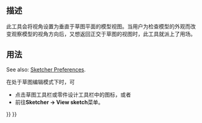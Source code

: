 <languages/>

{{Docnav/zh-cn
|[[Sketcher_LeaveSketch/zh-cn|离开草图]]
|[[Sketcher_ViewSection/zh-cn|查看截面]]
|[[Sketcher_Workbench/zh-cn|Sketcher]]
|IconL=Sketcher_LeaveSketch.svg
|IconR=Sketcher_ViewSection.svg
|IconC=Workbench_Sketcher.svg
}}

<div class="mw-translate-fuzzy">
{{GuiCommand/zh-cn
|Name=查看草图
|MenuLocation=Sketch → 查看草图
|Workbenches=[[Sketcher_Workbench/zh-cn|Sketcher]], [[PartDesign_Workbench/zh-cn|PartDesign]]
|Shortcut={{KEY|Q}} {{KEY|P}}
}}
</div>

<span id="Description"></span>
==描述==

<div class="mw-translate-fuzzy">
此工具会将视角设置为垂直于草图平面的模型视图。当用户为检查模型的外观而改变观察模型的视角方向后，又想返回正交于草图的视图时，此工具就派上了用场。
</div>

<span id="Usage"></span>
==用法==

See also: [[Sketcher_Preferences#Display|Sketcher Preferences]].

<div class="mw-translate-fuzzy">
在处于草图编辑模式下时，可
* 点击草图工具栏或零件设计工具栏中的{{KEY|[[File:Sketcher_ViewSketch.png|16px|View sketch icon]]'''View Sketch'''}}图标，或者
* 前往'''Sketcher → View sketch'''菜单。
</div>


{{Docnav/zh-cn
|[[Sketcher_LeaveSketch/zh-cn|离开草图]]
|[[Sketcher_ViewSection/zh-cn|查看截面]]
|[[Sketcher_Workbench/zh-cn|Sketcher]]
|IconL=Sketcher_LeaveSketch.svg
|IconR=Sketcher_ViewSection.svg
|IconC=Workbench_Sketcher.svg
}}

{{Sketcher_Tools_navi{{#translation:}}}}
{{Userdocnavi{{#translation:}}}}